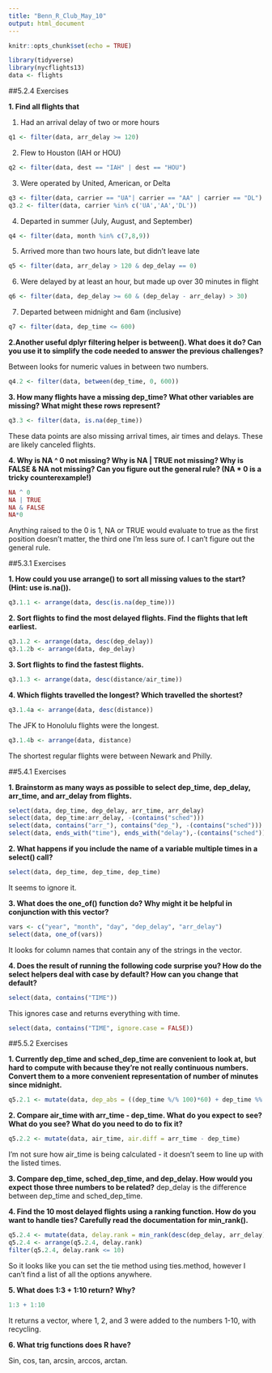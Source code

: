 ```yaml
---
title: "Benn_R_Club_May_10"
output: html_document
---
```


```r
knitr::opts_chunk$set(echo = TRUE)
```

```r
library(tidyverse)
library(nycflights13)
data <- flights
```

##5.2.4 Exercises

**1. Find all flights that**

1. Had an arrival delay of two or more hours  

```r
q1 <- filter(data, arr_delay >= 120)
```

2. Flew to Houston (IAH or HOU)  

```r
q2 <- filter(data, dest == "IAH" | dest == "HOU")
```

3. Were operated by United, American, or Delta  

```r
q3 <- filter(data, carrier == "UA"| carrier == "AA" | carrier == "DL")
q3.2 <- filter(data, carrier %in% c('UA','AA','DL'))
```

4. Departed in summer (July, August, and September)

```r
q4 <- filter(data, month %in% c(7,8,9))
```

5. Arrived more than two hours late, but didn’t leave late

```r
q5 <- filter(data, arr_delay > 120 & dep_delay == 0)
```

6. Were delayed by at least an hour, but made up over 30 minutes in flight

```r
q6 <- filter(data, dep_delay >= 60 & (dep_delay - arr_delay) > 30)
```

7. Departed between midnight and 6am (inclusive)
```r
q7 <- filter(data, dep_time <= 600)
```

**2.Another useful dplyr filtering helper is between(). What does it do? Can you use it to simplify the code needed to answer the previous challenges?**

Between looks for numeric values in between two numbers.
```r
q4.2 <- filter(data, between(dep_time, 0, 600))
```

**3. How many flights have a missing dep_time? What other variables are missing? What might these rows represent?**

```r
q3.3 <- filter(data, is.na(dep_time))
```

These data points are also missing arrival times, air times and delays. These are likely canceled flights.

**4. Why is NA ^ 0 not missing? Why is NA | TRUE not missing? Why is FALSE & NA not missing? Can you figure out the general rule? (NA * 0 is a tricky counterexample!)**

```r
NA ^ 0
NA | TRUE
NA & FALSE
NA*0
```
Anything raised to the 0 is 1, NA or TRUE would evaluate to true as the first position doesn't matter, the third one I'm less sure of. I can't figure out the general rule.

##5.3.1 Exercises

**1. How could you use arrange() to sort all missing values to the start? (Hint: use is.na()).**

```r
q3.1.1 <- arrange(data, desc(is.na(dep_time)))
```

**2. Sort flights to find the most delayed flights. Find the flights that left earliest.**

```r
q3.1.2 <- arrange(data, desc(dep_delay))
q3.1.2b <- arrange(data, dep_delay)
```

**3. Sort flights to find the fastest flights.**

```r
q3.1.3 <- arrange(data, desc(distance/air_time))
```

**4. Which flights travelled the longest? Which travelled the shortest?**

```r
q3.1.4a <- arrange(data, desc(distance))
```

The JFK to Honolulu flights were the longest.

```r
q3.1.4b <- arrange(data, distance)
```

The shortest regular flights were between Newark and Philly.

##5.4.1 Exercises

**1. Brainstorm as many ways as possible to select dep_time, dep_delay, arr_time, and arr_delay from flights.**

```r
select(data, dep_time, dep_delay, arr_time, arr_delay)
select(data, dep_time:arr_delay, -(contains("sched")))
select(data, contains("arr_"), contains("dep_"), -(contains("sched")))
select(data, ends_with("time"), ends_with("delay"),-(contains("sched")), -(contains("air")))
```

**2. What happens if you include the name of a variable multiple times in a select() call?**

```r
select(data, dep_time, dep_time, dep_time)
```

It seems to ignore it.

**3. What does the one_of() function do? Why might it be helpful in conjunction with this vector?**

```r
vars <- c("year", "month", "day", "dep_delay", "arr_delay")
select(data, one_of(vars))
```

It looks for column names that contain any of the strings in the vector.

**4. Does the result of running the following code surprise you? How do the select helpers deal with case by default? How can you change that default?**

```r
select(data, contains("TIME"))
```

This ignores case and returns everything with time.

```r
select(data, contains("TIME", ignore.case = FALSE))
```

##5.5.2 Exercises

**1. Currently dep_time and sched_dep_time are convenient to look at, but hard to compute with because they’re not really continuous numbers. Convert them to a more convenient representation of number of minutes since midnight.**

```r
q5.2.1 <- mutate(data, dep_abs = ((dep_time %/% 100)*60) + dep_time %% 100, sched_dep_abs = ((sched_dep_time %/% 100)*60) + sched_dep_time %% 100)
```

**2. Compare air_time with arr_time - dep_time. What do you expect to see? What do you see? What do you need to do to fix it?**
```r
q5.2.2 <- mutate(data, air_time, air.diff = arr_time - dep_time)
```

I'm not sure how air_time is being calculated - it doesn't seem to line up with the listed times.

**3. Compare dep_time, sched_dep_time, and dep_delay. How would you expect those three numbers to be related?**
dep_delay is the difference between dep_time and sched_dep_time.

**4. Find the 10 most delayed flights using a ranking function. How do you want to handle ties? Carefully read the documentation for min_rank().**

```r
q5.2.4 <- mutate(data, delay.rank = min_rank(desc(dep_delay, arr_delay)))
q5.2.4 <- arrange(q5.2.4, delay.rank)
filter(q5.2.4, delay.rank <= 10)
```

So it looks like you can set the tie method using ties.method, however I can't find a list of all the options anywhere.

**5. What does 1:3 + 1:10 return? Why?**

```r
1:3 + 1:10
```

It returns a vector, where 1, 2, and 3 were added to the numbers 1-10, with recycling.

**6. What trig functions does R have?**

Sin, cos, tan, arcsin, arccos, arctan.
